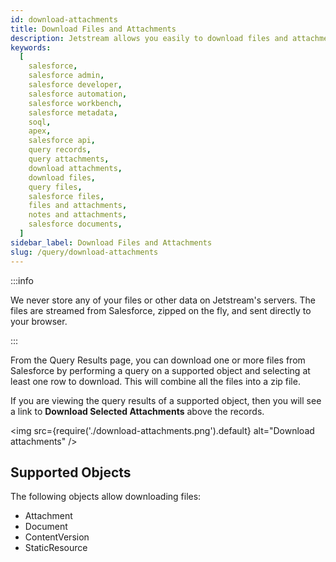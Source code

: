 ```yaml
---
id: download-attachments
title: Download Files and Attachments
description: Jetstream allows you easily to download files and attachments from your org across many records.
keywords:
  [
    salesforce,
    salesforce admin,
    salesforce developer,
    salesforce automation,
    salesforce workbench,
    salesforce metadata,
    soql,
    apex,
    salesforce api,
    query records,
    query attachments,
    download attachments,
    download files,
    query files,
    salesforce files,
    files and attachments,
    notes and attachments,
    salesforce documents,
  ]
sidebar_label: Download Files and Attachments
slug: /query/download-attachments
---
```


:::info

We never store any of your files or other data on Jetstream's servers. The files are streamed from Salesforce, zipped on the fly, and sent directly to your browser.

:::

From the Query Results page, you can download one or more files from Salesforce by performing a query on a supported object and selecting at least one row to download. This will combine all the files into a zip file.

If you are viewing the query results of a supported object, then you will see a link to **Download Selected Attachments** above the records.

<img src={require('./download-attachments.png').default} alt="Download attachments" />

## Supported Objects

The following objects allow downloading files:

- Attachment
- Document
- ContentVersion
- StaticResource
